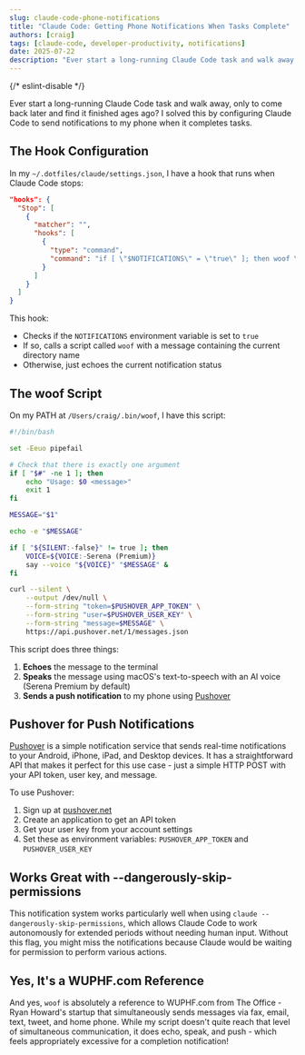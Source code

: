 ```yaml
---
slug: claude-code-phone-notifications
title: "Claude Code: Getting Phone Notifications When Tasks Complete"
authors: [craig]
tags: [claude-code, developer-productivity, notifications]
date: 2025-07-22
description: "Ever start a long-running Claude Code task and walk away, only to come back later and find it finished ages ago? I solved this by configuring Claude Code to notify me."
---
```


{/* eslint-disable */}

Ever start a long-running Claude Code task and walk away, only to come back later and find it finished ages ago? I solved this by configuring Claude Code to send notifications to my phone when it completes tasks.

<!-- truncate -->

## The Hook Configuration

In my `~/.dotfiles/claude/settings.json`, I have a hook that runs when Claude Code stops:

```json
"hooks": {
  "Stop": [
    {
      "matcher": "",
      "hooks": [
        {
          "type": "command",
          "command": "if [ \"$NOTIFICATIONS\" = \"true\" ]; then woof \"Claude: $(basename $(pwd))\"; else echo \"NOTIFICATIONS=$NOTIFICATIONS (not woofing)\"; fi"
        }
      ]
    }
  ]
}
```

This hook:
- Checks if the `NOTIFICATIONS` environment variable is set to `true`
- If so, calls a script called `woof` with a message containing the current directory name
- Otherwise, just echoes the current notification status

## The woof Script

On my PATH at `/Users/craig/.bin/woof`, I have this script:

```bash
#!/bin/bash

set -Eeuo pipefail

# Check that there is exactly one argument
if [ "$#" -ne 1 ]; then
    echo "Usage: $0 <message>"
    exit 1
fi

MESSAGE="$1"

echo -e "$MESSAGE"

if [ "${SILENT:-false}" != true ]; then
    VOICE=${VOICE:-Serena (Premium)}
    say --voice "${VOICE}" "$MESSAGE" &
fi

curl --silent \
    --output /dev/null \
    --form-string "token=$PUSHOVER_APP_TOKEN" \
    --form-string "user=$PUSHOVER_USER_KEY" \
    --form-string "message=$MESSAGE" \
    https://api.pushover.net/1/messages.json
```

This script does three things:
1. **Echoes** the message to the terminal
2. **Speaks** the message using macOS's text-to-speech with an AI voice (Serena Premium by default)
3. **Sends a push notification** to my phone using [Pushover](https://pushover.net/)

## Pushover for Push Notifications

[Pushover](https://pushover.net/) is a simple notification service that sends real-time notifications to your Android, iPhone, iPad, and Desktop devices. It has a straightforward API that makes it perfect for this use case - just a simple HTTP POST with your API token, user key, and message.

To use Pushover:
1. Sign up at [pushover.net](https://pushover.net/)
2. Create an application to get an API token
3. Get your user key from your account settings
4. Set these as environment variables: `PUSHOVER_APP_TOKEN` and `PUSHOVER_USER_KEY`

## Works Great with --dangerously-skip-permissions

This notification system works particularly well when using `claude --dangerously-skip-permissions`, which allows Claude Code to work autonomously for extended periods without needing human input. Without this flag, you might miss the notifications because Claude would be waiting for permission to perform various actions.

## Yes, It's a WUPHF.com Reference

And yes, `woof` is absolutely a reference to WUPHF.com from The Office - Ryan Howard's startup that simultaneously sends messages via fax, email, text, tweet, and home phone. While my script doesn't quite reach that level of simultaneous communication, it does echo, speak, and push - which feels appropriately excessive for a completion notification!

<GiscusComponent />
